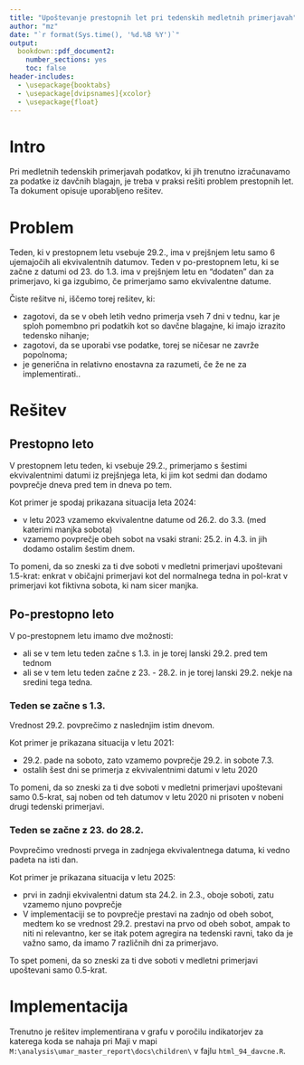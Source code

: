 ```yaml
---
title: "Upoštevanje prestopnih let pri tedenskih medletnih primerjavah"
author: "mz"
date: "`r format(Sys.time(), '%d.%B %Y')`"
output:
  bookdown::pdf_document2:
    number_sections: yes
    toc: false
header-includes:
  - \usepackage{booktabs}
  - \usepackage[dvipsnames]{xcolor}
  - \usepackage{float}
---
```

# Intro

Pri medletnih tedenskih primerjavah podatkov, ki jih trenutno izračunavamo za podatke iz davčnih blagajn, je treba v praksi rešiti problem prestopnih let. Ta dokument opisuje uporabljeno rešitev. 

# Problem

Teden, ki v prestopnem letu vsebuje 29.2., ima v prejšnjem letu samo 6 ujemajočih ali ekvivalentnih datumov. Teden v po-prestopnem letu, ki se začne z datumi od 23. do 1.3. ima v prejšnjem letu en "dodaten" dan za primerjavo, ki ga izgubimo, če primerjamo samo ekvivalentne datume. 

Čiste rešitve ni, iščemo torej rešitev, ki:

- zagotovi, da se v obeh letih vedno primerja vseh 7 dni v tednu, kar je sploh pomembno pri podatkih kot so davčne blagajne, ki imajo izrazito tedensko nihanje;
- zagotovi, da se uporabi vse podatke, torej se ničesar ne zavrže popolnoma; 
- je generična in relativno enostavna za razumeti, če že ne za implementirati..

# Rešitev

## Prestopno leto


V prestopnem letu teden, ki vsebuje 29.2., primerjamo s šestimi ekvivalentnimi datumi iz prejšnjega leta, ki jim kot sedmi dan dodamo povprečje dneva pred tem in dneva po tem. 

Kot primer je spodaj prikazana situacija leta 2024:

- v letu 2023 vzamemo ekvivalentne datume od 26.2. do 3.3. (med katerimi manjka sobota)
- vzamemo povprečje obeh sobot na vsaki strani: 25.2. in 4.3. in jih dodamo ostalim šestim dnem. 


\begin{table}[H]
\centering
\begin{tabular}{llll c}
\toprule
\multicolumn{2}{c}{\textbf{2024}} &\multicolumn{2}{c}{\textbf{2023}} &  \\
\midrule
\textcolor{lightgray}{ned} & \textcolor{lightgray}{25.2.}  & sob & \textcolor{BurntOrange}{\emph{25.2.}} & $\times 0.5$\\
\midrule
pon & \textcolor{JungleGreen}{26.2.} & ned & \textcolor{JungleGreen}{26.2.}& $\times 1$\\
tor & \textcolor{JungleGreen}{27.2.} & pon & \textcolor{JungleGreen}{27.2.}& $\times 1$\\
sre & \textcolor{JungleGreen}{28.2.} & tor & \textcolor{JungleGreen}{28.2.}& $\times 1$\\
čet & \emph{29.2.} &  & --- & \\
pet & \textcolor{JungleGreen}{1.3.} & sre & \textcolor{JungleGreen}{1.3.}& $\times 1$\\
sob & \textcolor{JungleGreen}{2.3.} & čet & \textcolor{JungleGreen}{2.3.}& $\times 1$\\
ned & \textcolor{JungleGreen}{3.3.} & pet & \textcolor{JungleGreen}{3.3.}& $\times 1$\\
\midrule
\textcolor{lightgray}{pon} & \textcolor{lightgray}{4.3.}  & sob & \textcolor{BurntOrange}{\emph{4.3.}}& $\times 0.5$\\
\bottomrule
\end{tabular}
\caption{Primer izračuna v prestopnem letu}
\end{table}

To pomeni, da so zneski za ti dve soboti v medletni primerjavi upoštevani 1.5-krat: enkrat v običajni primerjavi kot del normalnega tedna in pol-krat v primerjavi kot fiktivna sobota, ki nam sicer manjka. 

## Po-prestopno leto

V po-prestopnem letu imamo dve možnosti:

- ali se v tem letu teden začne s 1.3. in je torej lanski 29.2. pred tem tednom
- ali se v tem letu teden začne z 23. - 28.2. in je torej lanski 29.2. nekje na sredini tega tedna. 

### Teden se začne s 1.3.

Vrednost 29.2. povprečimo z naslednjim istim dnevom. 

Kot primer je prikazana situacija v letu 2021:

- 29.2. pade na soboto, zato vzamemo povprečje 29.2. in sobote 7.3.
- ostalih šest dni se primerja z ekvivalentnimi datumi v letu 2020

\begin{table}[H]
\centering
\begin{tabular}{llll c}
\toprule
\multicolumn{2}{c}{\textbf{2021}} &\multicolumn{2}{c}{\textbf{2020}} &  \\
\midrule
 & ---  & sob & \textcolor{BurntOrange}{\emph{29.2.}} & $\times 0.5$\\
\midrule
pon & \textcolor{JungleGreen}{1.3.} & ned & \textcolor{JungleGreen}{1.3.}& $\times 1$\\
tor & \textcolor{JungleGreen}{2.3.} & pon & \textcolor{JungleGreen}{2.3.}& $\times 1$\\
sre & \textcolor{JungleGreen}{3.3.} & tor & \textcolor{JungleGreen}{3.3.}& $\times 1$\\
čet & \textcolor{JungleGreen}{4.3.} & sre & \textcolor{JungleGreen}{4.3.}& $\times 1$\\
pet & \textcolor{JungleGreen}{5.3.} & čet & \textcolor{JungleGreen}{5.3.}& $\times 1$\\
sob & \textcolor{JungleGreen}{6.3.} & pet & \textcolor{JungleGreen}{6.3.}& $\times 1$\\
ned & \textcolor{BurntOrange}{\emph{7.3.}} & sob & \textcolor{BurntOrange}{\emph{7.3.}}& $\times 0.5$\\
\bottomrule
\end{tabular}
\caption{Primer izračuna v po-prestopnem letu: teden se začne z 1.3.}
\end{table}


To pomeni, da so zneski za ti dve soboti v medletni primerjavi upoštevani samo 0.5-krat, saj noben od teh datumov v letu 2020 ni prisoten v nobeni drugi tedenski primerjavi. 



### Teden se začne z 23. do 28.2.

Povprečimo vrednosti prvega in zadnjega ekvivalentnega datuma, ki vedno padeta na isti dan.

Kot primer je prikazana situacija v letu 2025:

- prvi in zadnji ekvivalentni datum sta 24.2. in 2.3., oboje soboti, zatu vzamemo njuno povprečje
- V implementaciji se to povprečje prestavi na zadnjo od obeh sobot, medtem ko se vrednost 29.2. prestavi na prvo od obeh sobot, ampak to niti ni relevantno, ker se itak potem agregira na tedenski ravni, tako da je važno samo, da imamo 7 različnih dni za primerjavo.

\begin{table}[H]
\centering
\begin{tabular}{llll c}
\toprule
\multicolumn{2}{c}{\textbf{2025}} &\multicolumn{2}{c}{\textbf{2024}} &  \\
\midrule
pon & \textcolor{BurntOrange}{\emph{24.3.}} & sob & \textcolor{BurntOrange}{\emph{24.3.}}& $\times 0.5$\\
tor & \textcolor{JungleGreen}{25.3.} & ned & \textcolor{JungleGreen}{25.3.}& $\times 1$\\
sre & \textcolor{JungleGreen}{26.3.} & pon & \textcolor{JungleGreen}{26.3.}& $\times 1$\\
čet & \textcolor{JungleGreen}{27.3.} & tor & \textcolor{JungleGreen}{27.3.}& $\times 1$\\
pet & \textcolor{JungleGreen}{28.3.} & sre & \textcolor{JungleGreen}{28.3.}& $\times 1$\\
& --- & čet & \textcolor{BurntOrange}{29.3.}& $\times 1$\\
pet & \textcolor{JungleGreen}{1.3.} & pet & \textcolor{JungleGreen}{1.3.}& $\times 1$\\
sob & \textcolor{BurntOrange}{\emph{2.3.}} & sob & \textcolor{BurntOrange}{\emph{2.3.}}& $\times 0.5$\\
\bottomrule
\end{tabular}
\caption{Primer izračuna v po-prestopnem letu: teden se začne z 23. do 28.2.}
\end{table}

To spet pomeni, da so zneski za ti dve soboti v medletni primerjavi upoštevani samo 0.5-krat.


# Implementacija

Trenutno je rešitev implementirana v grafu v poročilu indikatorjev za katerega koda se nahaja pri Maji v mapi  `M:\analysis\umar_master_report\docs\children\` v fajlu `html_94_davcne.R`.
